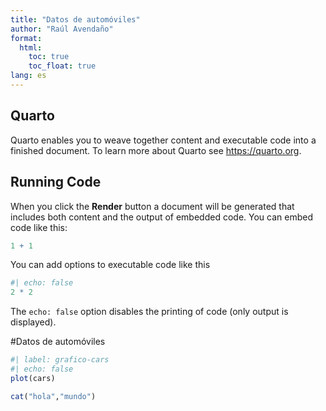 ---
title: "Datos de automóviles"
author: "Raúl Avendaño"
format: 
  html:
    toc: true
    toc_float: true
lang: es
---

## Quarto

Quarto enables you to weave together content and executable code into a finished document. To learn more about Quarto see <https://quarto.org>.

## Running Code

When you click the **Render** button a document will be generated that includes both content and the output of embedded code. You can embed code like this:

```{r}
1 + 1
```

You can add options to executable code like this

```{r}
#| echo: false
2 * 2
```

The `echo: false` option disables the printing of code (only output is displayed).

#Datos de automóviles
```{r}
#| label: grafico-cars
#| echo: false
plot(cars)
```

```{r}
cat("hola","mundo")
```







